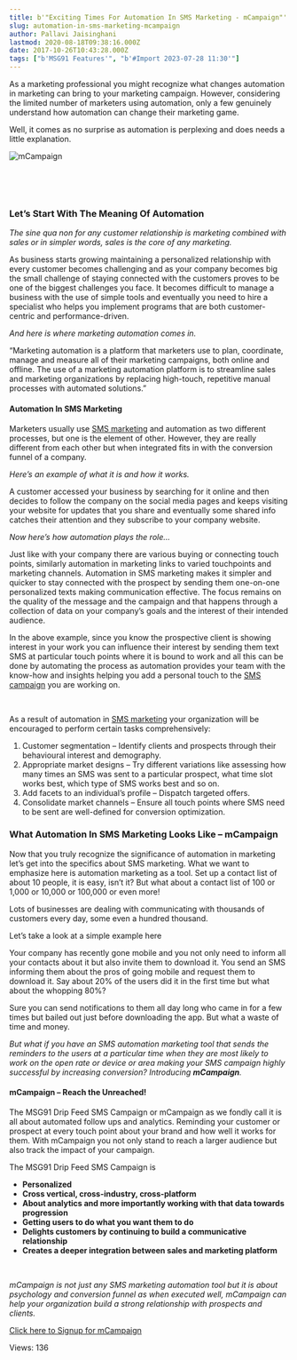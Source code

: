 ```yaml
---
title: b'"Exciting Times For Automation In SMS Marketing - mCampaign"'
slug: automation-in-sms-marketing-mcampaign
author: Pallavi Jaisinghani
lastmod: 2020-08-18T09:38:16.000Z
date: 2017-10-26T10:43:28.000Z
tags: ["b'MSG91 Features'", "b'#Import 2023-07-28 11:30'"]
---
```


As a marketing professional you might recognize what changes automation in marketing can bring to your marketing campaign. However, considering the limited number of marketers using automation, only a few genuinely understand how automation can change their marketing game.


Well, it comes as no surprise as automation is perplexing and does needs a little explanation.


![mCampaign](https://images-msg91.s3.ap-south-1.amazonaws.com/content/images/wordpress//2017/10/mcampaign-1-300x224.png)


 


 


### **Let’s Start With The Meaning Of Automation**


*The sine qua non for any customer relationship is marketing combined with sales or in simpler words, sales is the core of any marketing.*


As business starts growing maintaining a personalized relationship with every customer becomes challenging and as your company becomes big the small challenge of staying connected with the customers proves to be one of the biggest challenges you face. It becomes difficult to manage a business with the use of simple tools and eventually you need to hire a specialist who helps you implement programs that are both customer-centric and performance-driven.


*And here is where marketing automation comes in.*


“Marketing automation is a platform that marketers use to plan, coordinate, manage and measure all of their marketing campaigns, both online and offline. The use of a marketing automation platform is to streamline sales and marketing organizations by replacing high-touch, repetitive manual processes with automated solutions.”


#### **Automation In SMS Marketing**


Marketers usually use [SMS marketing](https://msg91.com/guide) and automation as two different processes, but one is the element of other. However, they are really different from each other but when integrated fits in with the conversion funnel of a company.


*Here’s an example of what it is and how it works.*


A customer accessed your business by searching for it online and then decides to follow the company on the social media pages and keeps visiting your website for updates that you share and eventually some shared info catches their attention and they subscribe to your company website.


*Now here’s how automation plays the role…*


Just like with your company there are various buying or connecting touch points, similarly automation in marketing links to varied touchpoints and marketing channels. Automation in SMS marketing makes it simpler and quicker to stay connected with the prospect by sending them one-on-one personalized texts making communication effective. The focus remains on the quality of the message and the campaign and that happens through a collection of data on your company’s goals and the interest of their intended audience.


In the above example, since you know the prospective client is showing interest in your work you can influence their interest by sending them text SMS at particular touch points where it is bound to work and all this can be done by automating the process as automation provides your team with the know-how and insights helping you add a personal touch to the [SMS campaign](https://msg91.com/sms-campaign/) you are working on.


 


As a result of automation in [SMS marketing](https://msg91.com/guide/the-five-ws-of-sms-marketing/) your organization will be encouraged to perform certain tasks comprehensively:


1. Customer segmentation – Identify clients and prospects through their behavioural interest and demography.
2. Appropriate market designs – Try different variations like assessing how many times an SMS was sent to a particular prospect, what time slot works best, which type of SMS works best and so on.
3. Add facets to an individual’s profile – Dispatch targeted offers.
4. Consolidate market channels – Ensure all touch points where SMS need to be sent are well-defined for conversion optimization.


### **What Automation In SMS Marketing Looks Like – mCampaign**


Now that you truly recognize the significance of automation in marketing let’s get into the specifics about SMS marketing. What we want to emphasize here is automation marketing as a tool. Set up a contact list of about 10 people, it is easy, isn’t it? But what about a contact list of 100 or 1,000 or 10,000 or 100,000 or even more!


Lots of businesses are dealing with communicating with thousands of customers every day, some even a hundred thousand.


Let’s take a look at a simple example here


Your company has recently gone mobile and you not only need to inform all your contacts about it but also invite them to download it. You send an SMS informing them about the pros of going mobile and request them to download it. Say about 20% of the users did it in the first time but what about the whopping 80%?


Sure you can send notifications to them all day long who came in for a few times but bailed out just before downloading the app. But what a waste of time and money.


*But what if you have an SMS automation marketing tool that sends the reminders to the users at a particular time when they are most likely to work on the open rate or device or area making your SMS campaign highly successful by increasing conversion? Introducing **mCampaign**.*


#### **mCampaign – Reach the Unreached!**


The MSG91 Drip Feed SMS Campaign or mCampaign as we fondly call it is all about automated follow ups and analytics. Reminding your customer or prospect at every touch point about your brand and how well it works for them. With mCampaign you not only stand to reach a larger audience but also track the impact of your campaign.


The MSG91 Drip Feed SMS Campaign is


* **Personalized**
* **Cross vertical, cross-industry, cross-platform**
* **About analytics and more importantly working with that data towards progression**
* **Getting users to do what you want them to do**
* **Delights customers by continuing to build a communicative relationship**
* **Creates a deeper integration between sales and marketing platform**


 


*mCampaign is not just any SMS marketing automation tool but it is about psychology and conversion funnel as when executed well, mCampaign can help your organization build a strong relationship with prospects and clients.*


[Click here to Signup for mCampaign](https://msg91.com/sms-campaign/)


 Views: 136



